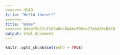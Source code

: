 ```yaml
---
<<<<<<< HEAD
title: "Hello there!!"
=======
title: "Home"
>>>>>>> bdaaf5a1fcf1d3a8ec8a4bef95ce77e8a28c8349
output: html_document
---
```


```r
knitr::opts_chunk$set(echo = TRUE)
```

